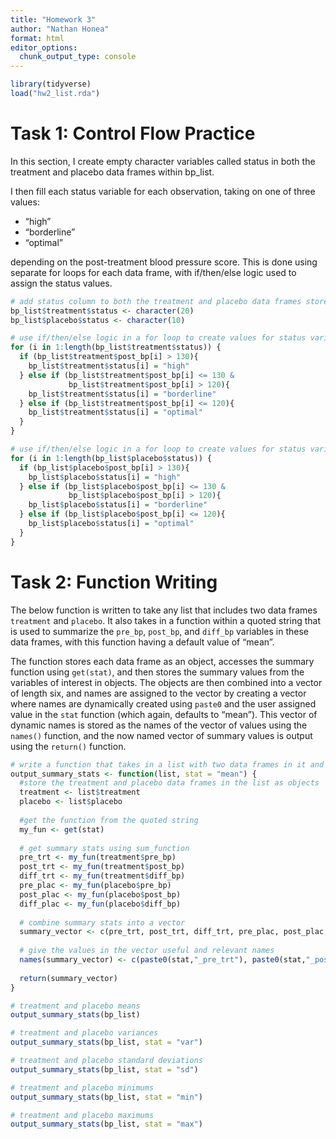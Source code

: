 ```yaml
---
title: "Homework 3"
author: "Nathan Honea"
format: html
editor_options: 
  chunk_output_type: console
---
```


```r
library(tidyverse)
load("hw2_list.rda")
```

# Task 1: Control Flow Practice

In this section, I create empty character variables called status in both the treatment and placebo data frames within bp_list. 

I then fill each status variable for each observation, taking on one of three values:

* "high"
* "borderline"
* "optimal" 

depending on the post-treatment blood pressure score. This is done using separate for loops for each data frame, with if/then/else logic used to assign the status values.
```r
# add status column to both the treatment and placebo data frames stored in bp_list
bp_list$treatment$status <- character(20)
bp_list$placebo$status <- character(10)

# use if/then/else logic in a for loop to create values for status variable in treatment data frame
for (i in 1:length(bp_list$treatment$status)) {
  if (bp_list$treatment$post_bp[i] > 130){
    bp_list$treatment$status[i] = "high"
  } else if (bp_list$treatment$post_bp[i] <= 130 & 
             bp_list$treatment$post_bp[i] > 120){
    bp_list$treatment$status[i] = "borderline"
  } else if (bp_list$treatment$post_bp[i] <= 120){
    bp_list$treatment$status[i] = "optimal"
  }
}

# use if/then/else logic in a for loop to create values for status variable in placebo data frame
for (i in 1:length(bp_list$placebo$status)) {
  if (bp_list$placebo$post_bp[i] > 130){
    bp_list$placebo$status[i] = "high"
  } else if (bp_list$placebo$post_bp[i] <= 130 & 
             bp_list$placebo$post_bp[i] > 120){
    bp_list$placebo$status[i] = "borderline"
  } else if (bp_list$placebo$post_bp[i] <= 120){
    bp_list$placebo$status[i] = "optimal"
  }
}
```

# Task 2: Function Writing

The below function is written to take any list that includes two data frames `treatment` and `placebo`. It also takes in a function within a quoted string that is used to summarize the `pre_bp`, `post_bp`, and `diff_bp` variables in these data frames, with this function having a default value of "mean". 

The function stores each data frame as an object, accesses the summary function using `get(stat)`, and then stores the summary values from the variables of interest in objects. The objects are then combined into a vector of length six, and names are assigned to the vector by creating a vector where names are dynamically created using `paste0` and the user assigned value in the `stat` function (which again, defaults to "mean"). This vector of dynamic names is stored as the names of the vector of values using the `names()` function, and the now named vector of summary values is output using the `return()` function.

```r

# write a function that takes in a list with two data frames in it and function to find a summary of a numeric column with a default of "mean"
output_summary_stats <- function(list, stat = "mean") {
  #store the treatment and placebo data frames in the list as objects
  treatment <- list$treatment
  placebo <- list$placebo
  
  #get the function from the quoted string
  my_fun <- get(stat) 
  
  # get summary stats using sum_function
  pre_trt <- my_fun(treatment$pre_bp)
  post_trt <- my_fun(treatment$post_bp)
  diff_trt <- my_fun(treatment$diff_bp)
  pre_plac <- my_fun(placebo$pre_bp)
  post_plac <- my_fun(placebo$post_bp)
  diff_plac <- my_fun(placebo$diff_bp)
  
  # combine summary stats into a vector
  summary_vector <- c(pre_trt, post_trt, diff_trt, pre_plac, post_plac, diff_plac)
  
  # give the values in the vector useful and relevant names
  names(summary_vector) <- c(paste0(stat,"_pre_trt"), paste0(stat,"_post_trt"), paste0(stat,"_diff_trt"), paste0(stat,"_pre_plac"), paste0(stat,"_post_plac"), paste0(stat,"_diff_plac"))
  
  return(summary_vector)
}

# treatment and placebo means
output_summary_stats(bp_list)

# treatment and placebo variances
output_summary_stats(bp_list, stat = "var")

# treatment and placebo standard deviations
output_summary_stats(bp_list, stat = "sd")

# treatment and placebo minimums
output_summary_stats(bp_list, stat = "min")

# treatment and placebo maximums
output_summary_stats(bp_list, stat = "max")
```